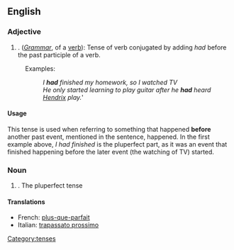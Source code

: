 ==English==

===Adjective===
#. (''[[Grammar]]'', of a [[verb]]): Tense of verb conjugated by adding ''had'' before the past participle of a verb.
: Examples: 
:: ''I'' '''''had''''' ''finished my homework, so I watched TV''
:: ''He only started learning to play guitar after he '''had''' heard [[:w:Jimmy Hendrix|Hendrix]] play. '''
====Usage====
This tense is used when referring to something that happened '''before''' another past event, mentioned in the sentence, happened. In the first example above, ''I had finished'' is the pluperfect part, as it was an event that finished happening before the later event (the watching of TV) started. 

===Noun===

#. The pluperfect tense

====Translations====
*French: [[plus-que-parfait]]
*Italian: [[trapassato prossimo]]
[[Category:tenses]]